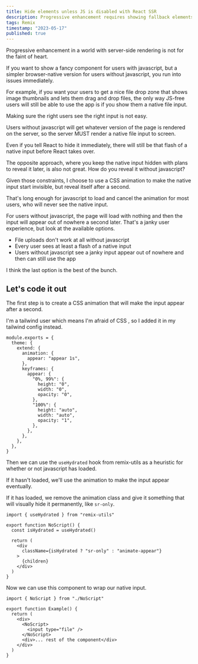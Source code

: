 ```yaml
---
title: Hide elements unless JS is disabled with React SSR
description: Progressive enhancement requires showing fallback elements to users without javascript. Reveal the fallbacks with a CSS animation to avoid a flash of unstyled content. Use the useHydrated hook from remix-utils to detect when javascript has loaded.
tags: Remix
timestamp: "2023-05-17"
published: true
---
```


Progressive enhancement in a world with server-side rendering is not for the faint of heart.

If you want to show a fancy component for users with javascript, but a simpler browser-native version for users without javascript, you run into issues immediately.

For example, if you want your users to get a nice file drop zone that shows image thumbnails and lets them drag and drop files, the only way JS-free users will still be able to use the app is if you show them a native file input.

Making sure the right users see the right input is not easy.

Users without javascript will get whatever version of the page is rendered on the server, so the server MUST render a native file input to screen.

Even if you tell React to hide it immediately, there will still be that flash of a native input before React takes over.

The opposite approach, where you keep the native input hidden with plans to reveal it later, is also not great. How do you reveal it without javascript?

Given those constraints, I choose to use a CSS animation to make the native input start invisible, but reveal itself after a second.

That's long enough for javascript to load and cancel the animation for most users, who will never see the native input.

For users without javascript, the page will load with nothing and then the input will appear out of nowhere a second later. That's a janky user experience, but look at the available options.

- File uploads don't work at all without javascript
- Every user sees at least a flash of a native input
- Users without javascript see a janky input appear out of nowhere and then can still use the app

I think the last option is the best of the bunch.

## Let's code it out

The first step is to create a CSS animation that will make the input appear after a second.

I'm a tailwind user<SideNote> which means I'm afraid of CSS </SideNote>, so I added it in my tailwind config instead.

```tsx
module.exports = {
  theme: {
    extend: {
      animation: {
        appear: "appear 1s",
      },
      keyframes: {
        appear: {
          "0%, 99%": {
            height: "0",
            width: "0",
            opacity: "0",
          },
          "100%": {
            height: "auto",
            width: "auto",
            opacity: "1",
          },
        },
      },
    },
  },
}
```

Then we can use the `useHydrated` hook from remix-utils as a heuristic for whether or not javascript has loaded.

If it hasn't loaded, we'll use the animation to make the input appear eventually.

If it has loaded, we remove the animation class and give it something that will visually hide it permanently, like `sr-only`.

```tsx
import { useHydrated } from "remix-utils"

export function NoScript() {
  const isHydrated = useHydrated()

  return (
    <div
      className={isHydrated ? "sr-only" : "animate-appear"}
    >
      {children}
    </div>
  )
}
```

Now we can use this component to wrap our native input.

```tsx
import { NoScript } from "./NoScript"

export function Example() {
  return (
    <div>
      <NoScript>
        <input type="file" />
      </NoScript>
      <div>... rest of the component</div>
    </div>
  )
}
```
